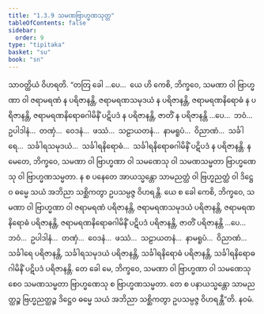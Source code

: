 ```yaml
---
title: "1.3.9 သမဏဗြာဟ္မဏသုတ္တ"
tableOfContents: false
sidebar:
  order: 9
type: "tipitaka"
basket: "su"
book: "sn"
---
```



<DynamicBreadcrumb />

<Division number="29" book="sn" e="ch" v="18" p="283">

<Paragraph number="198" book="sn">
သာဝတ္ထိယံ ဝိဟရတိ. “တတြ ခေါ …ပေ…  ယေ ဟိ ကေစိ, ဘိက္ခဝေ, သမဏာ ဝါ ဗြာဟ္မဏာ ဝါ ဇရာမရဏံ န ပရိဇာနန္တိ, ဇရာမရဏသမုဒယံ န ပရိဇာနန္တိ, ဇရာမရဏနိရောဓံ န ပရိဇာနန္တိ, ဇရာမရဏနိရောဓဂါမိနိံ ပဋိပဒံ န ပရိဇာနန္တိ, ဇာတိံ န ပရိဇာနန္တိ …ပေ…  ဘဝံ…  ဥပါဒါနံ…  တဏှံ…  ဝေဒနံ…  ဖဿံ…  သဠာယတနံ…  နာမရူပံ…  ဝိညာဏံ…  သင်္ခါရေ…  သင်္ခါရသမုဒယံ…  သင်္ခါရနိရောဓံ…  သင်္ခါရနိရောဓဂါမိနိံ ပဋိပဒံ န ပရိဇာနန္တိ. န မေတေ, ဘိက္ခဝေ, သမဏာ ဝါ ဗြာဟ္မဏာ ဝါ သမဏေသု ဝါ သမဏသမ္မတာ ဗြာဟ္မဏေသု ဝါ ဗြာဟ္မဏသမ္မတာ. န စ ပနေတေ အာယသ္မန္တော သာမညတ္ထံ ဝါ ဗြဟ္မညတ္ထံ ဝါ ဒိဋ္ဌေဝ ဓမ္မေ သယံ အဘိညာ သစ္ဆိကတွာ ဥပသမ္ပဇ္ဇ ဝိဟရန္တိ.
</Paragraph>

<Paragraph number="199" book="sn">
ယေ စ ခေါ ကေစိ, ဘိက္ခဝေ, သမဏာ ဝါ ဗြာဟ္မဏာ ဝါ ဇရာမရဏံ ပရိဇာနန္တိ, ဇရာမရဏသမုဒယံ ပရိဇာနန္တိ, ဇရာမရဏနိရောဓံ ပရိဇာနန္တိ, ဇရာမရဏနိရောဓဂါမိနိံ ပဋိပဒံ ပရိဇာနန္တိ, ဇာတိံ ပရိဇာနန္တိ …ပေ…  ဘဝံ…  ဥပါဒါနံ…  တဏှံ…  ဝေဒနံ…  ဖဿံ…  သဠာယတနံ…  နာမရူပံ…  ဝိညာဏံ…  သင်္ခါရေ ပရိဇာနန္တိ, သင်္ခါရသမုဒယံ ပရိဇာနန္တိ, သင်္ခါရနိရောဓံ ပရိဇာနန္တိ, သင်္ခါရနိရောဓဂါမိနိံ ပဋိပဒံ ပရိဇာနန္တိ. တေ ခေါ မေ, ဘိက္ခဝေ, သမဏာ ဝါ ဗြာဟ္မဏာ ဝါ သမဏေသု စေဝ သမဏသမ္မတာ ဗြာဟ္မဏေသု စ ဗြာဟ္မဏသမ္မတာ. တေ စ ပနာယသ္မန္တော သာမညတ္ထဉ္စ ဗြဟ္မညတ္ထဉ္စ ဒိဋ္ဌေဝ ဓမ္မေ သယံ အဘိညာ သစ္ဆိကတွာ ဥပသမ္ပဇ္ဇ ဝိဟရန္တီ”တိ.

</Paragraph>
</Division>

<Paragraph number="200" type="center" book="sn">
နဝမံ.
</Paragraph>